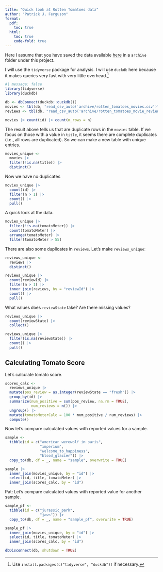 ```yaml
---
title: "Quick look at Rotten Tomatoes data"
author: "Patrick J. Ferguson"
format: 
  pdf:
    toc: true
  html:
    toc: true
    code-fold: true
---
```


Here I assume that you have saved the data available [here](https://www.kaggle.com/datasets/andrezaza/clapper-massive-rotten-tomatoes-movies-and-reviews) in a `archive` folder under this project.

I will use the `tidyverse` package for analysis.
I will use `duckdb` here because it makes queries very fast with very little overhead.^[Use `install.packages(c("tidyverse", "duckdb"))` if necessary.]

```r
#| message: false
library(tidyverse)
library(duckdb)
```

```r
db <- dbConnect(duckdb::duckdb())
movies <- tbl(db, "read_csv_auto('archive/rotten_tomatoes_movies.csv')")
reviews <- tbl(db, "read_csv_auto('archive/rotten_tomatoes_movie_reviews.csv')")
```

```r
movies |> count(id) |> count(n_rows = n)
```

The result above tells us that are duplicate rows in the `movies` table.
If we focus on those with a value in `title`, it seems there are complete duplicates (i.e., all rows are duplicated).
So we can make a new table with unique entries.

```r
movies_unique <-
  movies |> 
  filter(!is.na(title)) |> 
  distinct() 
```

Now we have no duplicates.

```r
movies_unique |> 
  count(id) |> 
  filter(n > 1) |>
  count() |>
  pull()
```

A quick look at the data.

```r
movies_unique |>
  filter(!is.na(tomatoMeter)) |>
  count(tomatoMeter) |> 
  arrange(tomatoMeter) |>
  filter(tomatoMeter > 55) 
```

There are also some duplicates in `reviews`.
Let's make `reviews_unique`:

```r
reviews_unique <-
  reviews |> 
  distinct() 

reviews_unique |>
  count(reviewId) |> 
  filter(n > 1) |>
  inner_join(reviews, by = "reviewId") |>
  count() |>
  pull()
```

What values does `reviewState` take?
Are there missing values?

```r
reviews_unique |>
  count(reviewState) |>
  collect()

reviews_unique |>
  filter(is.na(reviewState)) |>
  count() |>
  pull()
```

## Calculating Tomato Score

Let's calculate tomato score.

```r
scores_calc <-
  reviews_unique |>
  mutate(pos_review = as.integer(reviewState == "fresh")) |>
  group_by(id) |>
  summarize(num_positive = sum(pos_review, na.rm = TRUE),
            num_reviews = n()) |>
  ungroup() |>
  mutate(tomatoMeterCalc = 100 * num_positive / num_reviews) |>
  compute()
```

Now let's compare calculated values with reported values for a sample.

```r
sample <- 
  tibble(id = c("american_werewolf_in_paris",
                "imperium",
                "welcome_to_happiness",
                "blood_glacier")) |>
  copy_to(db, df = _, name = "sample", overwrite = TRUE)
```

```r
sample |>
  inner_join(movies_unique, by = "id") |>
  select(id, title, tomatoMeter) |>
  inner_join(scores_calc, by = "id")
```

Pat: Let's compare calculated values with reported value for another sample.

```r
sample_pf <- 
  tibble(id = c("jurassic_park",
                "jaws")) |>
  copy_to(db, df = _, name = "sample_pf", overwrite = TRUE)
```

```r
sample_pf |>
  inner_join(movies_unique, by = "id") |>
  select(id, title, tomatoMeter) |>
  inner_join(scores_calc, by = "id")
```

```r
dbDisconnect(db, shutdown = TRUE)
```